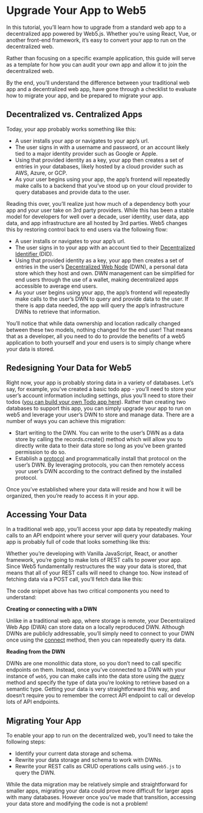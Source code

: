 
# Upgrade Your App to Web5

In this tutorial, you’ll learn how to upgrade from a standard web app to a decentralized app powered by Web5.js. Whether you’re using React, Vue, or another front-end framework, it’s easy to convert your app to run on the decentralized web.

Rather than focusing on a specific example application, this guide will serve as a template for how you can audit your own app and allow it to join the decentralized web. 

By the end, you’ll understand the difference between your traditional web app and a decentralized web app, have gone through a checklist to evaluate how to migrate your app, and be prepared to migrate your app.


## Decentralized vs. Centralized Apps

Today, your app probably works something like this:

* A user installs your app or navigates to your app’s url.
* The user signs in with a username and password, or an account likely tied to a major identity provider such as Google or Apple.
* Using that provided identity as a key, your app then creates a set of entries in your databases, likely hosted by a cloud provider such as AWS, Azure, or GCP.
* As your user begins using your app, the app’s frontend will repeatedly make calls to a backend that you’ve stood up on your cloud provider to query databases and provide data to the user.

Reading this over, you’ll realize just how much of a dependency both your app and your user take on 3rd party providers. While this has been a stable model for developers for well over a decade, user identity, user data, app data, and app infrastructure are all hosted by 3rd parties. Web5 changes this by restoring control back to end users via  the following flow:

* A user installs or navigates to your app’s url.
* The user signs in to your app with an account tied to their [Decentralized Identifier ](https://developer.tbd.website/decentralized-identifiers/what-are-dids/)(DID).
* Using that provided identity as a key, your app then creates a set of entries in the user’s [Decentralized Web Node](https://developer.tbd.website/decentralized-web-nodes/what-are-dwns) (DWN), a personal data store which they host and own. DWN management can be simplified for end users through the use of a wallet, making decentralized apps accessible to average end users.
* As your user begins using your app, the app’s frontend will repeatedly make calls to the user’s DWN to query and provide data to the user. If there is app data needed, the app will query the app’s infrastructure DWNs to retrieve that information.

You’ll notice that while data ownership and location radically changed between these two models, nothing changed for the end user! That means that as a developer, all you need to do to provide the benefits of a web5 application to both yourself and your end users is to simply change where your data is stored.


## Redesigning Your Data for Web5

Right now, your app is probably storing data in a variety of databases. Let’s say, for example, you’ve created a basic todo app - you’ll need to store your user’s account information including settings, plus you’ll need to store their todos ([you can build your own Todo app here](/apps/todo-app-tutorial)). Rather than creating two databases to support this app, you can simply upgrade your app to run on web5 and leverage your user’s DWN to store and manage data. There are a number of ways you can achieve this migration:

* Start writing to the DWN. You can write to the user’s DWN as a data store by calling the records.create() method which will allow you to directly write data to their data store so long as you’ve been granted permission to do so.
* Establish a [protocol](/decentralized-web-nodes/what-are-protocols) and programmatically install that protocol on the user’s DWN. By leveraging protocols, you can then remotely access your user’s DWN according to the contract defined by the installed protocol.

Once you’ve established where your data will reside and how it will be organized, then you’re ready to access it in your app.


## Accessing Your Data

In a traditional web app, you’ll access your app data by repeatedly making calls to an API endpoint where your server will query your databases. Your app is probably full of code that looks something like this:

Whether you’re developing with Vanilla JavaScript, React, or another framework, you’re going to make lots of REST calls to power your app. Since Web5 fundamentally restructures the way your data is stored, that means that all of your REST calls will need to change too. Now instead of fetching data via a POST call, you’ll fetch data like this:

<CodeSnippet functionName='createAliceDid' importString="import { Web5 } from '@web5/api'" />


The code snippet above has two critical components you need to understand:

**Creating or connecting with a DWN**

Unlike in a traditional web app, where storage is remote, your Decentralized Web App (DWA) can store data on a locally reproduced DWN. Although DWNs are publicly addressable, you’ll simply need to connect to your DWN once using the [connect](https://tbd54566975.github.io/web5-js/modules/_web5_api.html#md:web5connectoptions) method, then you can repeatedly query its data.

**Reading from the DWN**

DWNs are one monolithic data store, so you don’t need to call specific endpoints on them. Instead, once you’ve connected to a DWN with your instance of `web5`, you can make calls into the data store using the [query](https://tbd54566975.github.io/web5-js/classes/_web5_api.DwnApi.html#records) method and specify the type of data you’re looking to retrieve based on a semantic type. Getting your data is very straightforward this way, and doesn’t require you to remember the correct API endpoint to call or develop lots of API endpoints.


## Migrating Your App

To enable your app to run on the decentralized web, you’ll need to take the following steps:



* Identify your current data storage and schema.
* Rewrite your data storage and schema to work with DWNs.
* Rewrite your REST calls as CRUD operations calls using `web5.js` to query the DWN.

While the data migration may be relatively simple and straightforward for smaller apps, migrating your data could prove more difficult for larger apps with many databases. However once you’ve made that transition, accessing your data store and modifying the code is not a problem!